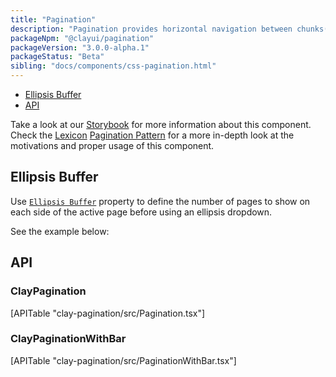 ```yaml
---
title: "Pagination"
description: "Pagination provides horizontal navigation between chunks(pages) of a dataset."
packageNpm: "@clayui/pagination"
packageVersion: "3.0.0-alpha.1"
packageStatus: "Beta"
sibling: "docs/components/css-pagination.html"
---
```



<div class="nav-toc-absolute">
<div class="nav-toc">

- [Ellipsis Buffer](#ellipsis-buffer)
- [API](#api)

</div>
</div>

<div class="clay-site-alert alert alert-warning">
    Take a look at our <a href="https://storybook-clayui.netlify.com/?path=/story/claypagination--links">Storybook</a> for more information about this component.
</div>

<div class="clay-site-alert alert alert-info">
	Check the <a href="https://liferay.design/lexicon/">Lexicon</a> <a href="https://liferay.design/lexicon/core-components/pagination/">Pagination Pattern</a> for a more in-depth look at the motivations and proper usage of this component.
</div>

## Ellipsis Buffer

Use [`Ellipsis Buffer`](#api-ellipsisBuffer) property to define the number of pages to show on each side of the active page before using an ellipsis dropdown.

See the example below:

<PaginationEllipsisBuffer />

## API

### ClayPagination

<div>
	[APITable "clay-pagination/src/Pagination.tsx"]
</div>

### ClayPaginationWithBar

<div>
	[APITable "clay-pagination/src/PaginationWithBar.tsx"]
</div>
